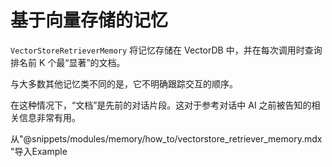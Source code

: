 # 基于向量存储的记忆

`VectorStoreRetrieverMemory` 将记忆存储在 VectorDB 中，并在每次调用时查询排名前 K 个最“显著”的文档。

与大多数其他记忆类不同的是，它不明确跟踪交互的顺序。

在这种情况下，“文档”是先前的对话片段。这对于参考对话中 AI 之前被告知的相关信息非常有用。

从"@snippets/modules/memory/how_to/vectorstore_retriever_memory.mdx"导入Example

<Example/>

